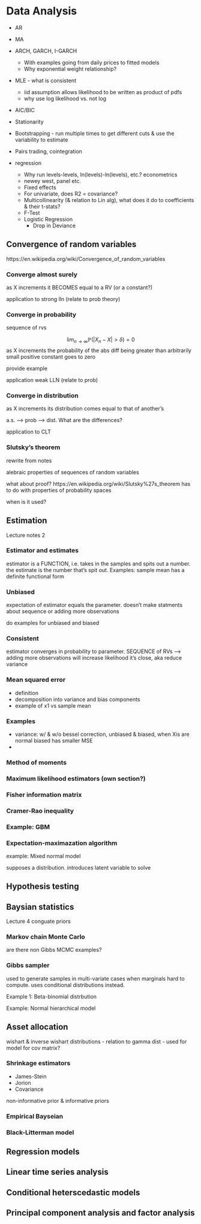 # Data Analysis {#da}

- AR
- MA
- ARCH, GARCH, I-GARCH
  - With examples going from daily prices to fitted models
  - Why exponential weight relationship?
- MLE - what is consistent
  - iid assumption allows likelihood to be written as product of pdfs
  - why use log likelihood vs. not log
- AIC/BIC
- Stationarity
- Bootstrapping - run multiple times to get different cuts & use the variability to estimate 
- Pairs trading, cointegration

- regression
  - Why run levels-levels, ln(levels)-ln(levels), etc.? econometrics
  - newey west, panel etc.
  - Fixed effects
  - For univariate, does R2 = covariance?
  - Multicollinearity (& relation to Lin alg), what does it do to coefficients & their t-stats?
  - F-Test
  - Logistic Regression
    - Drop in Deviance



## Convergence of random variables {#da-converge}

https://en.wikipedia.org/wiki/Convergence_of_random_variables



### Converge almost surely {#da-converge-as}

as X increments it BECOMES equal to a RV (or a constant?)

application to strong lln (relate to prob theory)



### Converge in probability {#da-converge-prob}

sequence of rvs 

$$\lim_{n\to\infty}\mathbb{P}(|X_n-X|>\delta)=0$$
as X increments the probability of the abs diff being greater than arbitrarily small positive constant goes to zero

provide example

application weak LLN (relate to prob)



### Converge in distribution {#da-converge-dist}

as X increments its distribution comes equal to that of another's

a.s. --> prob --> dist. What are the differences?

application to CLT



### Slutsky's theorem {#da-converge-slutsky}

rewrite from notes

alebraic properties of sequences of random variables

what about proof? https://en.wikipedia.org/wiki/Slutsky%27s_theorem
has to do with properties of probability spaces

when is it used?





## Estimation {#da-estimation}

Lecture notes 2

### Estimator and estimates

estimator is a FUNCTION, i.e. takes in the samples and spits out a number. the estimate is the number that's spit out. Examples: sample mean has a definite functional form

### Unbiased

expectation of estimator equals the parameter. doesn't make statments about sequence or adding more observations

do examples for unbiased and biased


### Consistent

estimator converges in probability to parameter. SEQUENCE of RVs --> adding more observations will increase likelihood it's close, aka reduce variance

### Mean squared error

- definition
- decomposition into variance and bias components
- example of x1 vs sample mean

### Examples

- variance: w/ & w/o bessel correction, unbiased & biased, when Xis are normal biased has smaller MSE
-  

### Method of moments



### Maximum likelihood estimators (own section?)


### Fisher information matrix

### Cramer-Rao inequality


### Example: GBM



### Expectation-maximazation algorithm

example: Mixed normal model 

supposes a distribution. introduces latent variable to solve


## Hypothesis testing {#da-hypothesis}


## Baysian statistics {#da-bayseian}
Lecture 4
conguate priors

### Markov chain Monte Carlo

are there non Gibbs MCMC examples?

### Gibbs sampler

used to generate samples in multi-variate cases when marginals hard to compute. uses conditional distributions instead.

Example 1: Beta-binomial distrbution

Example: Normal hierarchical model


## Asset allocation {#da-asset-alloc}

wishart & inverse wishart distributions - relation to gamma dist - used for model for cov matrix?

### Shrinkage estimators

- James-Stein
- Jorion
- Covariance

non-informative prior & informative priors

### Empirical Bayseian


### Black-Litterman model


## Regression models {#da-regression}

## Linear time series analysis {#da-linearTS}


## Conditional heterscedastic models {#da-heterscedastic}


## Principal component analysis and factor analysis {#da-pca-factor}
